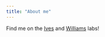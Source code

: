```yaml
---
title: "About me"
---
```


Find me on the [Ives](https://ives.labs.wisc.edu/people/) and [Williams](https://williamspaleolab.github.io/people/) labs!